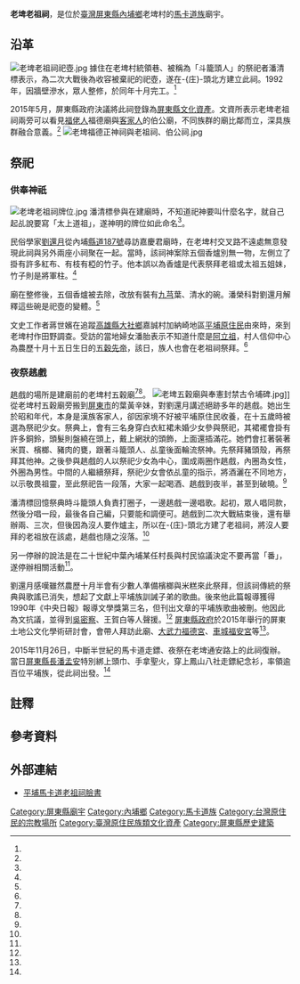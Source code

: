 {{coord|22.634281|120.600598|display=title}}
{{東亞廟宇
| name = 老埤老祖祠
| img =File:老埤老祖祠近觀.jpg
| img_capt = 
| image_width = 250px
| location = {{ROC-TWN}}[[屏東縣|屏東縣]][[內埔鄉|內埔鄉]]老埤村通安路
| god =太上道祖
| type = 
| struct = 
| open_year =
| cere_date =農曆十月十五
| cultural_collection= 
|}}
{{tw monument
|name       = 屏東縣內埔鄉老埤村馬卡道老祖祠
|formername = 
|image      = 
|imagename  = 
|othername  = 
|formalname = 
|level      = [[屏東縣文化資產#歷史建築|歷史建築]]
|class      = 其他設施
|time       = 
|location   = {{ROC-TW}}[[屏東縣|屏東縣]][[內埔鄉|內埔鄉]]通安路
|open       = 
|cost       = 
|website    =
|reg_url    = https://nchdb.boch.gov.tw/assets/overview/historicalBuilding/20180730000001
}}
'''老埤老祖祠'''，是位於[[臺灣|臺灣]][[屏東縣|屏東縣]][[內埔鄉|內埔鄉]]老埤村的[[馬卡道族|馬卡道族]]廟宇。

==沿革==
[[File:老埤老祖祠祀壺.jpg|thumb]]
據住在老埤村統領巷、被稱為「斗籠頭人」的祭祀者潘清標表示，為二次大戰後為收容被棄祀的祀壺，遂在-{庄}-頭北方建立此祠。1992年，因牆壁滲水，眾人整修，於同年十月完工。<ref name="劉還月2"/>

2015年5月，屏東縣政府決議將此祠登錄為[[屏東縣文化資產|屏東縣文化資產]]。文資所表示老埤老祖祠兩旁可以看見[[臺灣閩南人|福佬人]]福德廟與[[臺灣客家人|客家人]]的伯公廟，不同族群的廟比鄰而立，深具族群融合意義。<ref name="邱芷柔"/>
[[File:老埤福德正神祠與老祖祠、伯公祠.jpg|thumb]]

==祭祀==
===供奉神祇===
[[File:老埤老祖祠牌位.jpg|thumb]]
潘清標參與在建廟時，不知道祀神要叫什麼名字，就自己起乩說要寫「太上道祖」，遂神明的牌位如此命名<ref name="劉還月2"/>。

民俗學家[[劉還月|劉還月]]從內埔[[縣道187號|縣道187號]]尋訪嘉慶君廟時，在老埤村交叉路不遠處無意發現此祠與另外兩座小祠聚在一起。當時，該祠神案除五個香爐別無一物，左側立了掛有許多紅布、有枝有椏的竹子。他本誤以為香爐是代表祭拜老祖或太祖五姐妹，竹子則是將軍柱。<ref name="劉還月"/>

廟在整修後，五個香爐被去除，改放有裝有[[九芎|九芎]]葉、清水的碗。潘榮科對劉還月解釋這些碗是祀壺的變體。<ref name="劉還月2"/>

文史工作者蔣世嬪在追蹤[[高雄縣|高雄縣]][[大社鄉|大社鄉]]嘉誠村加納崎地區[[平埔族|平埔原住民]]由來時，來到老埤村作田野調查。受訪的當地婦女潘胎表示不知道什麼是[[阿立祖|阿立祖]]{{efn|1993年，[[高樹鄉|高樹鄉]]泰山村馬卡道族潘錦秀對劉還月澄清原先[[中埔公界忠原廟|中埔公界忠原廟]]的神明不是叫「阿祖」，是[[西拉雅族|西拉雅族]]頭社公廨乩童來後，才開始稱此神為「[[阿立祖|阿立祖]]」<ref name="劉還月3"/>。}}，村人信仰中心為農歷十月十五日生日的[[五穀先帝|五穀先帝]]{{efn|屏東原住民地區的神農廟，大多建立在老祖廟原址，並帶有該族特色的祭儀和祭品，其神明生日不是在傳統農曆四月二十六日，反而多是在農曆二月二十六或農曆十月十五<ref name="簡炯仁"/>。}}，該日，族人也會在老祖祠祭拜。<ref name="蔣世嬪"/>

===夜祭趒戲===
趒戲的場所是建廟前的老埤村五穀廟<ref name="劉還月2"/><ref name="蔣世嬪"/>。
[[File:老埤五穀廟與奉憲封禁古令埔碑.jpg|thumb]]]]
從老埤村五穀廟旁搬到[[屏東市|屏東市]]的葉黃辛妹，對劉還月講述絕跡多年的趒戲。她出生於昭和年代，本身是漢族客家人，卻因家境不好被平埔原住民收養，在十五歲時被選為祭祀少女。祭典上，會有三名身穿白衣紅裙未婚少女參與祭祀，其裙襬會掛有許多銅鈴，頭髮則盤繞在頭上，戴上網狀的頭飾，上面還插滿花。她們會扛著裝著米買、檳榔、豬肉的甕，跟著斗籠頭人、乩童後面輪流祭神。先祭拜豬頭殼，再祭拜其他神。之後參與趒戲的人以祭祀少女為中心，圍成兩圈作趒戲，內圈為女性，外圈為男性。中間的人繼續祭拜，祭祀少女會依乩童的指示，將酒灑在不同地方，以示敬畏祖靈，至此祭祀告一段落，大家一起喝酒、趒戲到夜半，甚至到破曉。<ref name="劉還月2"/>

潘清標回憶祭典時斗籠頭人負責打圈子，一邊趒戲一邊唱歌。起初，眾人唱同款，然後分唱一段，最後各自己編，只要能和調便可。趒戲到二次大戰結束後，還有舉辦兩、三次，但後因為沒人要作爐主，所以在-{庄}-頭北方建了老祖祠，將沒人要拜的老祖放在該處，趒戲也隨之沒落。<ref name="劉還月2"/>

另一停辦的說法是在二十世紀中葉內埔某任村長與村民協議決定不要再當「番」，遂停辦相關活動<ref name="邱芷柔2"/>。

劉還月感嘆雖然農歷十月半會有少數人準備檳榔與米糕來此祭拜，但該祠傳統的祭典與歌謠已消失，想起了文獻上平埔族訓誡子弟的歌曲。後來他此篇報導獲得1990年《中央日報》報導文學獎第三名，但刊出文章的平埔族歌曲被刪。他因此為文抗議，並得到[[吳密察|吳密察]]、王賀白等人聲援。<ref name="劉還月"/>
{{Quote box| align = right | quoted = true | bgcolor = #BCC6CC  | quote =
<div style="text-align: left;">年輕人出來；喂，無論是年老或年輕通出來。</div>
<div style="text-align: left;">來，大家一齊唱；集合我們的力量。</div>
<div style="text-align: left;">不要遺忘這些歌；年老人這樣教誨。</div>
<div style="text-align: left;">不要遺忘這些話；年老人這樣吩咐。</div>
<div style="text-align: left;">再三再四嘮叨；怎麼還不記牢？</div>
<div style="text-align: left;">不要變成漢人，我們的語言該痛惜......</div>
<div style="text-align: left;">你們忘掉番語，哪裡配得上是番人......</div>
<div style="text-align: left;">要警惕，不要變成漢人！</div>
| source =平埔族訓誡子弟的歌曲<ref name="劉還月"/>
 }}
[[屏東縣政府|屏東縣政府]]於2015年舉行的屏東土地公文化學術研討會，會帶人拜訪此廟、[[大武力福德宮|大武力福德宮]]、[[車城福安宮|車城福安宮]]等<ref name="羅欣貞"/>。

2015年11月26日，中斷半世紀的馬卡道走鏢、夜祭在老埤通安路上的此祠復辦。當日[[屏東縣長|屏東縣長]][[潘孟安|潘孟安]]特別綁上頭巾、手拿聖火，穿上鳳山八社走鏢紀念衫，率領逾百位平埔族，從此祠出發。<ref name="邱芷柔2"/>

==註釋==
{{notelist|iger=}}
== 參考資料 ==
{{reflist|1|refs=


<ref name="劉還月2">{{cite book |author=劉還月|chapter=〈散失在平埔的子民──屏東平原上的馬卡道族現況〉|title=《馬卡道民族誌》|date=1996-06|publisher=屏東縣立文化中心|volume=|location=|language=zh-tw|isbn=9570077492}}</ref>

<ref name="劉還月3">{{Cite news|url=|title=跳戲，加蚋埔|author=劉還月|language=zh-tw|publisher=《自立晚報》|date=1995-08-20~26|accessdate=}}</ref>

<ref name="簡炯仁">{{cite book |author=簡炯仁|chapter=〈由一個「仙蛋」論力力社在加匏朗地區的因應之道〉|title=《屏東平原平埔族之研究》|date=2006-05-01|publisher=稻鄉出版社|location=|language=zh-tw |isbn=9789867862938}}</ref>

<ref name="蔣世嬪">{{cite journal |author=蔣世嬪|title=〈大社現居平埔族〉|journal=《高縣文獻》|volume=|issue=第28期|date=2009-12|publisher=高雄縣政府|location=|language=zh-tw|isbn=}}</ref>

<ref name="劉還月">{{cite book |author=劉還月|chapter=〈平埔何處尋舊社〉|title=《尋訪台灣平埔族》|date=1995-12|publisher=常民文化出版社|volume=|location=|language=zh-tw|isbn=9579934304}}</ref>

<ref name="羅欣貞">{{Cite news|url=https://features.ltn.com.tw/spring/article/2018/paper/901474|title=〈南部〉訪史探真 屏東在地巡禮力邀少年ㄟ|author=羅欣貞|language=zh-tw|publisher=《自由時報》|date=2015-07-27|accessdate=2020-01-26|archive-date=2020-01-26|archive-url=https://web.archive.org/web/20200126030512/https://features.ltn.com.tw/spring/article/2018/paper/901474|dead-url=no}}</ref>

<ref name="邱芷柔">{{Cite news|url=http://news.ltn.com.tw/news/local/paper/880310|title=〈南部〉增5縣定文化資產 浸水營古道入列|author=邱芷柔|language=zh-tw|publisher=《自由時報》|date=2015-11-27|accessdate=2016-08-15|archive-date=2017-05-31|archive-url=https://web.archive.org/web/20170531153507/http://news.ltn.com.tw/news/local/paper/880310|dead-url=no}}</ref>


<ref name="邱芷柔2">{{Cite news|url=http://news.ltn.com.tw/news/local/paper/935902|title=〈南部〉中斷半世紀 內埔馬卡道「走鏢」復辦|author=邱芷柔|language=zh-tw|publisher=《自由時報》|date=2015-11-27|accessdate=2016-08-15|archive-date=2019-12-01|archive-url=https://web.archive.org/web/20191201143420/https://news.ltn.com.tw/news/local/paper/935902|dead-url=no}}</ref>

}}

==外部連結==
{{commonscat|Lou Pi Kuwa}}
*[https://www.facebook.com/pages/平埔馬卡道老祖祠/ 平埔馬卡道老祖祠臉書]{{dead link|date=2018年4月 |bot=InternetArchiveBot |fix-attempted=yes }}

{{屏東縣文化資產}}
[[Category:屏東縣廟宇|Category:屏東縣廟宇]]
[[Category:內埔鄉|Category:內埔鄉]]
[[Category:馬卡道族|Category:馬卡道族]]
[[Category:台灣原住民的宗教場所|Category:台灣原住民的宗教場所]]
[[Category:臺灣原住民族類文化資產|Category:臺灣原住民族類文化資產]]
[[Category:屏東縣歷史建築|Category:屏東縣歷史建築]]